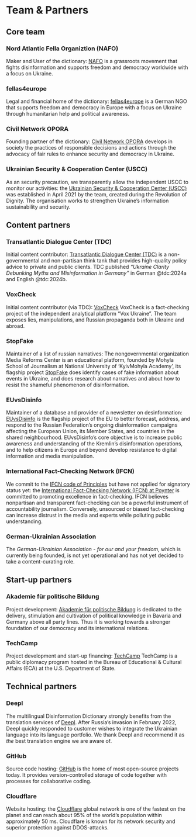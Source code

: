 # Team & Partners {.unnumbered}

## Core team

### Nord Atlantic Fella Organiztion (NAFO)

Maker and User of the dictionary: [NAFO](https://nafo-ofan.org/pages/we-are-nafo) is a grassroots movement that fights disinformation and supports freedom and democracy worldwide with a focus on Ukraine.

### fellas4europe

Legal and financial home of the dictionary: [fellas4europe](https://fellas4europe.org/) is a German NGO that supports freedom and democracy in Europe with a focus on Ukraine through humanitarian help and political awareness.

### Civil Network OPORA

Founding partner of the dictionary: [Civil Network OPORA](https://oporaua.org/en) develops in society the practices of responsible decisions and actions through the advocacy of fair rules to enhance security and democracy in Ukraine.

### Ukrainian Security & Cooperation Center (USCC)

As an security precaution, we transparently allow the independent USCC to monitor our activities: the [Ukrainian Security & Cooperation Center (USCC)](https://uscc.org.ua/en/) was established in April 2021 by the team, created during the Revolution of Dignity. The organisation works to strengthen Ukraine’s information sustainability and security.


## Content partners

### Transatlantic Dialogue Center (TDC)
 
Initial content contributor: [Transatlantic Dialogue Center (TDC)](https://tdcenter.org/) is a non-governmental and non-partisan think tank that provides high-quality policy advice to private and public clients. TDC published *"Ukraine Clarity Debunking Myths and Misinformation in Germany"* in German @tdc:2024a and English @tdc:2024b.
 
### VoxCheck

Initial content contributor (via TDC): [VoxCheck](https://voxcheck.voxukraine.org/home-eng.html) VoxCheck is a fact-checking project of the independent analytical platform “Vox Ukraine”. The team exposes lies, manipulations, and Russian propaganda both in Ukraine and abroad. 

### StopFake

Maintainer of a list of russian narratives: The non­governmental organization Media Reforms Center is an educational platform, founded by Mohyla School of Journalism at National University of ‘Kyiv­Mohyla Academy’, its flagship project [StopFake](https://www.stopfake.org/en) does identify cases of fake information about events in Ukraine, and does research about narratives and about how to resist the shameful phenomenon of disinformation.

### EUvsDisinfo

Maintainer of a database and provider of a newsletter on desinformation: [EUvsDisinfo](https://euvsdisinfo.eu/about/) is the flagship project of the EU to better forecast, address, and respond to the Russian Federation’s ongoing disinformation campaigns affecting the European Union, its Member States, and countries in the shared neighbourhood. EUvsDisinfo’s core objective is to increase public awareness and understanding of the Kremlin’s disinformation operations, and to help citizens in Europe and beyond develop resistance to digital information and media manipulation.

### International Fact-Checking Network (IFCN)

We commit to the [IFCN code of Principles](https://ifcncodeofprinciples.poynter.org/the-commitments) but have not applied for signatory status yet: the [International Fact-Checking Network (IFCN) at Poynter](https://www.poynter.org/ifcn/) is committed to promoting excellence in fact-checking. IFCN believes nonpartisan and transparent fact-checking can be a powerful instrument of accountability journalism. Conversely, unsourced or biased fact-checking can increase distrust in the media and experts while polluting public understanding.

### German-Ukrainian Association 

The *German-Ukrainian Association - for our and your freedom*, which is currently being founded, is not yet operational and has not yet decided to take a content-curating role.


## Start-up partners

### Akademie für politische Bildung

Project development: [Akademie für politische Bildung](https://www.apb-tutzing.de/english/) is dedicated to the delivery, stimulation and cultivation of political knowledge in Bavaria and Germany above all party lines. Thus it is working towards a stronger foundation of our democracy and its international relations.

### TechCamp

Project development and start-up financing: [TechCamp](https://techcamp.america.gov/) TechCamp is a public diplomacy program hosted in the Bureau of Educational & Cultural Affairs (ECA) at the U.S. Department of State.


## Technical partners

### Deepl

The multilingual Disinformation Dictionary strongly benefits from the translation services of [Deepl](https://www.deepl.com). After Russia's invasion in February 2022, Deepl quickly responded to customer wishes to integrate the Ukrainian language into its language portfolio. We thank Deepl and recommend it as *the* best translation engine we are aware of.

### GitHub

Source code hosting: [GitHub](https://github.com) is the home of most open-source projects today. It provides version-controlled storage of code together with processes for collaborative coding.

### Cloudflare

Website hosting: the [Cloudflare](https://www.cloudflare.com) global network is one of the fastest on the planet and can reach about 95% of the world’s population within approximately 50 ms. Cloudflare is known for its network security and superior protection against DDOS-attacks.

